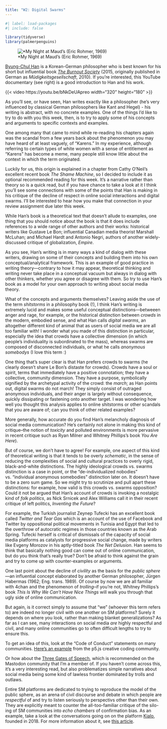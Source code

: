 ```yaml
---
title: "W2: Digital Swarms"
---
```


```r
#| label: load-packages
#| include: false

library(tidyverse)
library(palmerpenguins)
```

![*My Night at Maud's (Eric Rohmer, 1969)](/img/216.jpeg){.lightbox}

[Byung-Chul Han](https://en.wikipedia.org/wiki/Byung-Chul_Han) is a Korean-German philosopher who is best known for his short but influential book [*The Burnout Society*](https://www.sup.org/books/title/?id=25725) (2015, originally published in German as *Müdigkeitsgesellschaft*, 2010). If you're interested, this YouTube documentary (see right) is a good introduction to Han and his work.

::: column-margin
{{< video https://youtu.be/bNkDeUApreo width="320" height="180" >}}
:::

As you'll see, or have seen, Han writes exactly like a philosopher (he's very influenced by classical German philosophers like Kant and Hegel) - his writing is abstract, with no concrete examples. One of the things I'd like to try to do with you this week, then, is to try to apply some of his concepts and arguments to specific contexts and examples.

One among many that came to mind while re-reading his chapters again was the scandal from a few years back about the phenomenon you may have heard of at least vaguely, of "Karens." In my experience, although referring to certain types of white women with a sense of entitlement as "Karens" has become a meme, many people still know little about the context in which the term originated.

Luckily for us, this origin is explained in a chapter from Cathy O'Neil's excellent recent book *The Shame Machine*, so I decided to include it as optional recommended reading for this week. It's a narrative rather than theory so is a quick read, but if you have chance to take a look at it I think you'll see some connections with some of the points that Han is making in his critique of the decline of respect in online social interactions and digital swarms. I'll be interested to hear how you make that connection in your review assignment due later this week.

While Han's book is a theoretical text that doesn't allude to examples, one thing that you should notice about the book is that it does include references to a wide range of other authors and their works: historical writers like Gustave Le Bon; influential Canadian media theorist Marshall McLuhan; and Michael Hardt and Antonio Negri, authors of another widely-discussed critique of globalization, *Empire*.

As you see, Han's writing is in many ways a kind of dialog with these writers, drawing on some of their concepts and building them into his own conceptual/analytical framework. This is an example of good practice in writing theory---contrary to how it may appear, theoretical thinking and writing never take place in a conceptual vacuum but always in dialog with other thinkers, whether you agree or disagree with them. So try to use Han's book as a model for your own approach to writing about social media theory.

What of the concepts and arguments themselves? Leaving aside the use of the term *shitstorms* in a philosophy book (!), I think Han's writing is extremely lucid and makes some useful conceptual distinctions---betweeen anger and rage, for example, or the historical distinction between *crowds* in the modern, embodied sense, and what Han calls *digital swarms*, an altogether different kind of animal that as users of social media we are all too familiar with! I wonder what you made of this distinction in particular, especially the idea that crowds have a collective dimension (in which people's individuality is subordinated to the mass), whereas swarms are composed of disconnected individuals, or what he calls *anonymous somebodys* (I love this term :)

One thing that's super clear is that Han prefers crowds to swarms (he clearly doesn't share Le Bon's distaste for crowds). Crowds have a soul or spirit, terms that immediately have a positive connotation; they have a collective, community dimension. They have a purpose, symbolically signified by the archetypal activity of the crowd: the *march*; as Han points out, digital swarms do not march! They simply consist of outraged anonymous individuals, and their anger is largely without consequence, quickly dissipating or fastening onto another target. I was wondering how well you thought this analysis applies to online shitstorms or other scandals that you are aware of; can you think of other related examples?

More generally, how accurate do you find Han's melancholy diagnosis of social media communication? He's certainly not alone in making this kind of critique--the notion of *toxicity* and polluted environments is more pervasive in recent critique such as Ryan Milner and Whitney Phillips's book *You Are Here*).

But of course, we don't have to agree! For example, one aspect of this kind of theoretical writing is that it tends to be overly *schematic*, in the sense of reducing the complexities of social and cultural practices to overly rigid, black-and-white distinctions. The highly ideological crowds vs. swarms distinction is a case in point, or the "de-individualized nobodies" vs. "individual anonymous somebodies" distinction later on. It doesn't have to be a zero sum game. So we might try to scrutinize and pull apart these distinctions: for example, how valid is this crowds vs. swarms opposition? Could it not be argued that Han's account of crowds is invoking a nostalgic kind of *folk politics*, as Nick Srnicek and Alex Williams call it in their recent critique of left politics, *Inventing the Future*?

For example, the Turkish journalist Zeynep Tufecki has an excellent book called *Twitter and Tear Gas* which is an account of the use of Facebook and Twitter by oppositional political movements in Tunisia and Egypt that led to the overthrow of autocratic regimes in those countries known as the Arab Spring. Tufecki herself is critical of dismissals of the capacity of social media platforms as catalysts for progressive social change, made by writers like Evgeny Morozov in his aptly-titled book *The Net Delusion*. Han seems to think that basically nothing good can come out of online communication, but do you think that's really true? Don't be afraid to think against the grain and try to come up with counter-examples or arguments.

One last point about the decline of *civility* as the basis for the *public sphere*---an influential concept elaborated by another German philosopher, Jürgen Habermas (1962; Eng. trans. 1989). Of course by now we are all familiar with 4chan and the phenomenon of *trolling*--if you're not, Whitney Phillips's book *This Is Why We Can't Have Nice Things* will walk you through that ugly side of online communication.

But again, is it correct simply to assume that "we" (whoever this term refers to) are indeed no longer civil with one another on SM platforms? Surely it depends on where you look, rather than making blanket generalizations? As far as I can see, many interactions on social media *are* highly respectful and civil, and many online communities go to often difficult lengths to try to ensure this.

To get an idea of this, look at the "Code of Conduct" statements on many communities. [Here's an example](https://editor.p5js.org/code-of-conduct#:~:text=We%20clearly%20communicate%20while%20acknowledging,our%20community%20respectful%20and%20open.) from the p5.js creative coding community.

Or how about the [Three Gates of Speech](https://wiki.xxiivv.com/site/discourse.html), which is recommended on the Mastodon community that I'm a member of. If you haven't come across this, it's a very interesting read, but also problematizes simple narratives about social media being some kind of lawless frontier dominated by trolls and outlaws.

Entire SM platforms are dedicated to trying to reproduce the model of the public sphere, as an arena of civil discourse and debate in which people are *respectful* of and try to listen seriously to perspectivs other than their own. They are explicitly meant to counter the all-too-familiar critique of the silo-ing of SM communities into *echo chambers* of confirmation bias. As an example, take a look at the conversations going on on the platform [Kialo](https://www.kialo.com/about), founded in 2018. For more information about it, see [this article](https://www.chronicle.com/article/).
